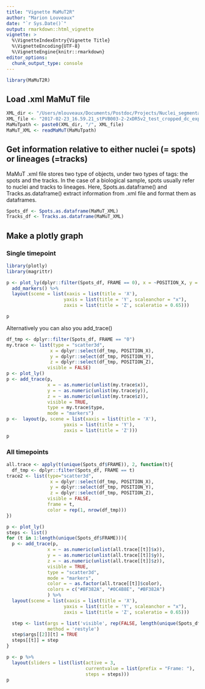 ```yaml
---
title: "Vignette MaMuT2R"
author: "Marion Louveaux"
date: "`r Sys.Date()`"
output: rmarkdown::html_vignette
vignette: >
  %\VignetteIndexEntry{Vignette Title}
  %\VignetteEncoding{UTF-8}
  %\VignetteEngine{knitr::rmarkdown}
editor_options: 
  chunk_output_type: console
---
```



```r
library(MaMuT2R)
```


## Load .xml MaMuT file

```r
XML_dir <- "/Users/mlouveaux/Documents/Postdoc/Projects/Nuclei_segmentation/2017-05-29_MaMuT_H5"
XML_file <- "2017-02-23_16.59.21_stPVB003-2-2xDR5v2_test_cropped_dc_export-mamut.xml"
MaMuTpath <- paste0(XML_dir, "/", XML_file)
MaMuT_XML <- readMaMuT(MaMuTpath)
```


## Get information relative to either nuclei (= spots) or lineages (=tracks)

MaMuT .xml file stores two type of objects, under two types of tags: the spots and the tracks. In the case of a biological sample, spots usually refer to nuclei and tracks to lineages. Here, Spots.as.dataframe() and Tracks.as.dataframe() extract information from .xml file and format them as dataframes.

```r
Spots_df <- Spots.as.dataframe(MaMuT_XML)
Tracks_df <- Tracks.as.dataframe(MaMuT_XML)
```


## Make a plotly graph

### Single timepoint

```r
library(plotly)
library(magrittr)

p <- plot_ly(dplyr::filter(Spots_df, FRAME == 0), x = ~POSITION_X, y = ~POSITION_Y, z = ~POSITION_Z) %>%
  add_markers() %>%
  layout(scene = list(xaxis = list(title = 'X'),
                     yaxis = list(title = 'Y', scaleanchor = "x"),
                     zaxis = list(title = 'Z', scaleratio = 0.65)))

p
```


Alternatively you can also you add_trace()
```r
df_tmp <- dplyr::filter(Spots_df, FRAME == "0")
my.trace <- list(type = "scatter3d",
                x = dplyr::select(df_tmp, POSITION_X),
                y = dplyr::select(df_tmp, POSITION_Y),
                z = dplyr::select(df_tmp, POSITION_Z),
               visible = FALSE)
p <- plot_ly()
p <- add_trace(p, 
               x = ~ as.numeric(unlist(my.trace$x)),
               y = ~ as.numeric(unlist(my.trace$y)),
               z = ~ as.numeric(unlist(my.trace$z)),
               visible = TRUE,
               type = my.trace$type,
               mode = "markers")
p <-  layout(p, scene = list(xaxis = list(title = 'X'),
                     yaxis = list(title = 'Y'),
                     zaxis = list(title = 'Z')))
p
```


### All timepoints

```r

all.trace <- apply(t(unique(Spots_df$FRAME)), 2, function(t){
  df_tmp <- dplyr::filter(Spots_df, FRAME == t)
trace2 <- list(type="scatter3d",
                x = dplyr::select(df_tmp, POSITION_X),
                y = dplyr::select(df_tmp, POSITION_Y),
                z = dplyr::select(df_tmp, POSITION_Z),
               visible = FALSE,
               frame = t,
               color = rep(1, nrow(df_tmp)))
})

p <- plot_ly()
steps <- list()
for (t in 1:length(unique(Spots_df$FRAME))){
  p <- add_trace(p, 
               x = ~ as.numeric(unlist(all.trace[[t]]$x)),
               y = ~ as.numeric(unlist(all.trace[[t]]$y)),
               z = ~ as.numeric(unlist(all.trace[[t]]$z)),
               visible = TRUE,
               type = "scatter3d",
               mode = "markers",
               color = ~ as.factor(all.trace[[t]]$color),
               colors = c("#BF382A", "#0C4B8E", "#BF382A")
               ) %>%
  layout(scene = list(xaxis = list(title = 'X'),
                     yaxis = list(title = 'Y', scaleanchor = "x"),
                     zaxis = list(title = 'Z', scaleratio = 0.65)))

  step <- list(args = list('visible', rep(FALSE, length(unique(Spots_df$FRAME)))),
               method = 'restyle')
  step$args[[2]][t] = TRUE  
  steps[[t]] = step 
}

p <- p %>%
  layout(sliders = list(list(active = 3,
                             currentvalue = list(prefix = "Frame: "),
                             steps = steps)))
p

```







